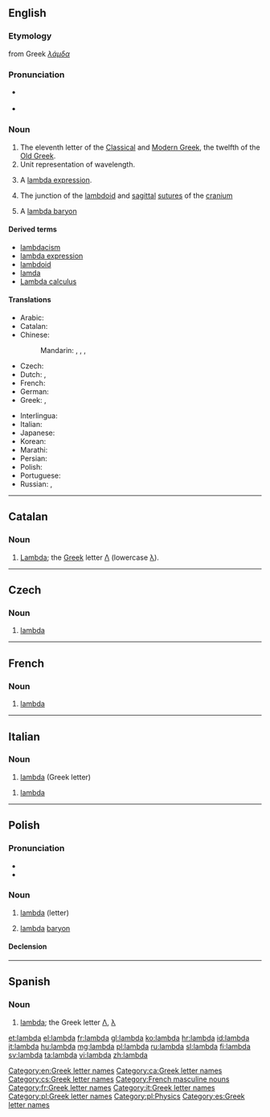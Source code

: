 ==English==
{{letter_disp2|kappa|[[image:Greek_uc_lamda.png|42px]][[image:Greek_lc_lamda.png|30px]] |mu|λάμβδα|Λ|λ}}

===Etymology===
from Greek ''[[λάμδα]]''

===Pronunciation===
* {{a|UK|US}} {{IPA|/ˈlæm.də/}}
* {{audio|en-us-lambda.ogg|Audio (US)}}

===Noun===
{{en-noun}}

# The eleventh letter of the [[w:Classical Greek|Classical]] and [[w:Modern Greek|Modern Greek]], the twelfth of the [[w:Old Greek|Old Greek]].
# Unit representation of wavelength.
# {{computing|programming}} A [[lambda expression]].
# {{anatomy}} The junction of the [[lambdoid]] and [[sagittal]] [[suture]]s of the [[cranium]]
# {{physics}} A [[lambda baryon]]

====Derived terms====
* [[lambdacism]]
* [[lambda expression]]
* [[lambdoid]]
* [[lamda]]
* [[w:Lambda calculus|Lambda calculus]]

====Translations====
{{trans-top|name of the Greek letter}}
* Arabic: {{t-|ar|لامدا|f|tr=laamdaa|sc=Arab}}
* Catalan: {{t-|ca|lambda|f}}
* Chinese:
*: Mandarin: {{t|zh|蘭布達|sc=Hani}}, {{t|zh|兰布达|tr=lánbùdá|sc=Hani}}, {{t|zh|蘭姆打|sc=Hani}}, {{t|zh|兰姆打|tr=lánmǔdǎ|sc=Hani}}
* Czech: {{t-|cs|lambda}}
* Dutch: {{t-|nl|lambda|m|f}},  {{t-|nl|labda|m|f}}
* French: {{t+|fr|lambda|m}}
* German: {{t+|de|Lambda|n}}
* Greek: {{t+|el|λάμδα|n|tr=lámda|sc=Grek}}, {{t-|el|λάμβδα|n|tr=lámbda|sc=Grek}}
{{trans-mid}}
* Interlingua: {{t-|ia|lambda}}
* Italian: {{t+|it|lambda}}
* Japanese: {{t-|ja|ラムダ|tr=ramuda|sc=Jpan}}
* Korean: {{t+|ko|람다|tr=ramda|sc=Kore}}
* Marathi: {{t-|mr|लाम्बडा|n|tr=lāmbaḍā|sc=Deva}}
* Persian: {{t-|fa|لاندا|tr=landâ|sc=fa-Arab}}
* Polish: {{t+|pl|lambda|f}}
* Portuguese: {{t-|pt|lambda|m}}
* Russian: {{t+|ru|лямбда|f|tr=ljámbda|sc=Cyrl}}, {{t-|ru|ламбда|f|tr=lámbda|sc=Cyrl}}
{{trans-bottom}}

[[Category:en:Greek letter names]]

----

==Catalan==

===Noun===
{{ca-noun|f|lambdes}}

# [[#English|Lambda]]; the [[Appendix:Greek script|Greek]] letter [[Λ]] (lowercase [[λ]]).

[[Category:ca:Greek letter names]]

----

==Czech==

===Noun===
{{cs-noun|g=n}}

# [[#English|lambda]] {{gloss|Greek letter}}

[[Category:cs:Greek letter names]]

----

==French==

===Noun===
{{fr-noun-inv|m}}

# [[#English|lambda]] {{gloss|Greek letter}}

[[Category:French masculine nouns]]
[[Category:fr:Greek letter names]]

----

==Italian==

===Noun===
{{wikipedia|lang=it}}
{{head|it|noun}} {{m|f|inv}}

# [[#English|lambda]] (Greek letter)

{{head|it|noun}} {{m|inv}}

# {{anatomy|lang=it}} [[#English|lambda]]

[[Category:it:Greek letter names]]

----

==Polish==

===Pronunciation===
* {{IPA|/ˈlambd̪a/|lang=pl}}
* {{audio|Pl-lambda.ogg|audio}}

===Noun===
{{head|pl|noun|g=f}}

# [[#English|lambda]] (letter)
# {{physics|lang=pl}} [[#English|lambda]] [[baryon]]

====Declension====
{{pl-decl-noun-f|lamb|d}}

[[Category:pl:Greek letter names]]
[[Category:pl:Physics]]

----

==Spanish==

===Noun===
{{es-noun|f}}

# [[#English|lambda]]; the Greek letter [[Λ]], [[λ]]

[[Category:es:Greek letter names]]

[[et:lambda]]
[[el:lambda]]
[[fr:lambda]]
[[gl:lambda]]
[[ko:lambda]]
[[hr:lambda]]
[[id:lambda]]
[[it:lambda]]
[[hu:lambda]]
[[mg:lambda]]
[[pl:lambda]]
[[ru:lambda]]
[[sl:lambda]]
[[fi:lambda]]
[[sv:lambda]]
[[ta:lambda]]
[[vi:lambda]]
[[zh:lambda]]